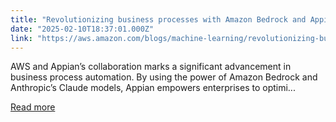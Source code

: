 ```yaml
---
title: "Revolutionizing business processes with Amazon Bedrock and Appian’s generative AI skills"
date: "2025-02-10T18:37:01.000Z"
link: "https://aws.amazon.com/blogs/machine-learning/revolutionizing-business-processes-with-amazon-bedrock-and-appians-generative-ai-skills/"
---
```


AWS and Appian’s collaboration marks a significant advancement in business process automation. By using the power of Amazon Bedrock and Anthropic’s Claude models, Appian empowers enterprises to optimi...

[Read more](https://aws.amazon.com/blogs/machine-learning/revolutionizing-business-processes-with-amazon-bedrock-and-appians-generative-ai-skills/)

